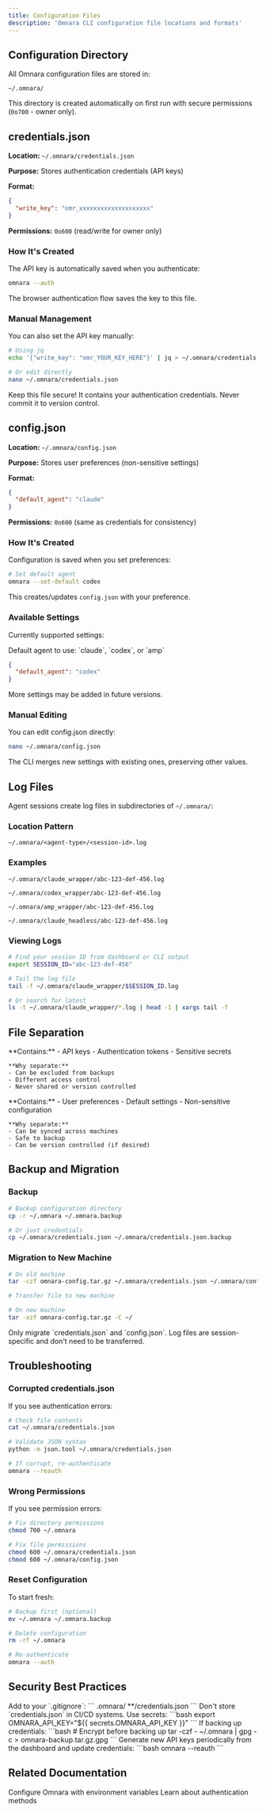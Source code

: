 ```yaml
---
title: Configuration Files
description: 'Omnara CLI configuration file locations and formats'
---
```


## Configuration Directory

All Omnara configuration files are stored in:

```
~/.omnara/
```

This directory is created automatically on first run with secure permissions (`0o700` - owner only).

## credentials.json

**Location:** `~/.omnara/credentials.json`

**Purpose:** Stores authentication credentials (API keys)

**Format:**
```json
{
  "write_key": "omr_xxxxxxxxxxxxxxxxxxxx"
}
```

**Permissions:** `0o600` (read/write for owner only)

### How It's Created

The API key is automatically saved when you authenticate:

```bash
omnara --auth
```

The browser authentication flow saves the key to this file.

### Manual Management

You can also set the API key manually:

```bash
# Using jq
echo '{"write_key": "omr_YOUR_KEY_HERE"}' | jq > ~/.omnara/credentials.json

# Or edit directly
nano ~/.omnara/credentials.json
```

<Warning>
Keep this file secure! It contains your authentication credentials. Never commit it to version control.
</Warning>

## config.json

**Location:** `~/.omnara/config.json`

**Purpose:** Stores user preferences (non-sensitive settings)

**Format:**
```json
{
  "default_agent": "claude"
}
```

**Permissions:** `0o600` (same as credentials for consistency)

### How It's Created

Configuration is saved when you set preferences:

```bash
# Set default agent
omnara --set-default codex
```

This creates/updates `config.json` with your preference.

### Available Settings

Currently supported settings:

<ParamField path="default_agent" type="string">
  Default agent to use: `claude`, `codex`, or `amp`

  ```json
  {
    "default_agent": "codex"
  }
  ```
</ParamField>

More settings may be added in future versions.

### Manual Editing

You can edit config.json directly:

```bash
nano ~/.omnara/config.json
```

The CLI merges new settings with existing ones, preserving other values.

## Log Files

Agent sessions create log files in subdirectories of `~/.omnara/`:

### Location Pattern

```
~/.omnara/<agent-type>/<session-id>.log
```

### Examples

<CodeGroup>

```plaintext Claude Code
~/.omnara/claude_wrapper/abc-123-def-456.log
```

```plaintext Codex
~/.omnara/codex_wrapper/abc-123-def-456.log
```

```plaintext Amp
~/.omnara/amp_wrapper/abc-123-def-456.log
```

```plaintext Headless
~/.omnara/claude_headless/abc-123-def-456.log
```

</CodeGroup>

### Viewing Logs

```bash
# Find your session ID from dashboard or CLI output
export SESSION_ID="abc-123-def-456"

# Tail the log file
tail -f ~/.omnara/claude_wrapper/$SESSION_ID.log

# Or search for latest
ls -t ~/.omnara/claude_wrapper/*.log | head -1 | xargs tail -f
```

## File Separation

<Tabs>
  <Tab title="credentials.json">
    **Contains:**
    - API keys
    - Authentication tokens
    - Sensitive secrets

    **Why separate:**
    - Can be excluded from backups
    - Different access control
    - Never shared or version controlled
  </Tab>

  <Tab title="config.json">
    **Contains:**
    - User preferences
    - Default settings
    - Non-sensitive configuration

    **Why separate:**
    - Can be synced across machines
    - Safe to backup
    - Can be version controlled (if desired)
  </Tab>
</Tabs>

## Backup and Migration

### Backup

```bash
# Backup configuration directory
cp -r ~/.omnara ~/.omnara.backup

# Or just credentials
cp ~/.omnara/credentials.json ~/.omnara/credentials.json.backup
```

### Migration to New Machine

```bash
# On old machine
tar -czf omnara-config.tar.gz ~/.omnara/credentials.json ~/.omnara/config.json

# Transfer file to new machine

# On new machine
tar -xzf omnara-config.tar.gz -C ~/
```

<Tip>
Only migrate `credentials.json` and `config.json`. Log files are session-specific and don't need to be transferred.
</Tip>

## Troubleshooting

### Corrupted credentials.json

If you see authentication errors:

```bash
# Check file contents
cat ~/.omnara/credentials.json

# Validate JSON syntax
python -m json.tool ~/.omnara/credentials.json

# If corrupt, re-authenticate
omnara --reauth
```

### Wrong Permissions

If you see permission errors:

```bash
# Fix directory permissions
chmod 700 ~/.omnara

# Fix file permissions
chmod 600 ~/.omnara/credentials.json
chmod 600 ~/.omnara/config.json
```

### Reset Configuration

To start fresh:

```bash
# Backup first (optional)
mv ~/.omnara ~/.omnara.backup

# Delete configuration
rm -rf ~/.omnara

# Re-authenticate
omnara --auth
```

## Security Best Practices

<AccordionGroup>
  <Accordion title="Never commit credentials" icon="git">
    Add to your `.gitignore`:
    ```
    .omnara/
    **/credentials.json
    ```
  </Accordion>

  <Accordion title="Use environment variables in CI/CD" icon="server">
    Don't store `credentials.json` in CI/CD systems. Use secrets:
    ```bash
    export OMNARA_API_KEY="${{ secrets.OMNARA_API_KEY }}"
    ```
  </Accordion>

  <Accordion title="Secure backups" icon="shield">
    If backing up credentials:
    ```bash
    # Encrypt before backing up
    tar -czf - ~/.omnara | gpg -c > omnara-backup.tar.gz.gpg
    ```
  </Accordion>

  <Accordion title="Rotate keys regularly" icon="rotate">
    Generate new API keys periodically from the dashboard and update credentials:
    ```bash
    omnara --reauth
    ```
  </Accordion>
</AccordionGroup>

## Related Documentation

<CardGroup cols={2}>
  <Card title="Environment Variables" href="/cli/environment-variables">
    Configure Omnara with environment variables
  </Card>
  <Card title="Authentication" href="/authentication">
    Learn about authentication methods
  </Card>
</CardGroup>
